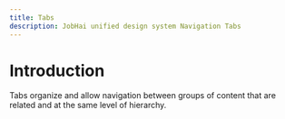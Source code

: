 ```yaml
---
title: Tabs
description: JobHai unified design system Navigation Tabs
---
```


# Introduction
 
Tabs organize and allow navigation between groups of content that are related and at the same level of hierarchy. 